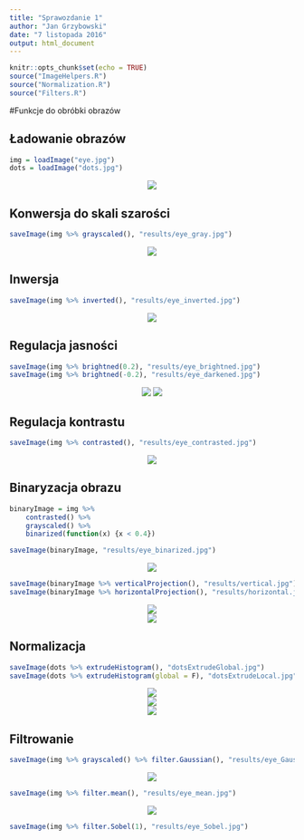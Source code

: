 ```yaml
---
title: "Sprawozdanie 1"
author: "Jan Grzybowski"
date: "7 listopada 2016"
output: html_document
---
```


```r
knitr::opts_chunk$set(echo = TRUE)
source("ImageHelpers.R")
source("Normalization.R")
source("Filters.R")
```

#Funkcje do obróbki obrazów

## Ładowanie obrazów
```r
img = loadImage("eye.jpg")
dots = loadImage("dots.jpg")
```
<center>![](eye.jpg)</center>

## Konwersja do skali szarości
```r
saveImage(img %>% grayscaled(), "results/eye_gray.jpg")
```
<center>![](results/eye_gray.jpg)</center>

## Inwersja
```r
saveImage(img %>% inverted(), "results/eye_inverted.jpg")
```
<center>![](results/eye_inverted.jpg)</center>

## Regulacja jasności
```r
saveImage(img %>% brightned(0.2), "results/eye_brightned.jpg")
saveImage(img %>% brightned(-0.2), "results/eye_darkened.jpg")
```
<center>
  ![](results/eye_brightned.jpg)
  ![](results/eye_darkened.jpg)
</center>

## Regulacja kontrastu
```r
saveImage(img %>% contrasted(), "results/eye_contrasted.jpg")
```
<center>![](results/eye_contrasted.jpg)</center>

## Binaryzacja obrazu
```r
binaryImage = img %>% 
    contrasted() %>% 
    grayscaled() %>%
    binarized(function(x) {x < 0.4})

saveImage(binaryImage, "results/eye_binarized.jpg")
```
<center>![](results/eye_binarized.jpg)</center>

```r
saveImage(binaryImage %>% verticalProjection(), "results/vertical.jpg")
saveImage(binaryImage %>% horizontalProjection(), "results/horizontal.jpg")
```
<center>![](results/vertical.jpg)</center>
<center>![](results/horizontal.jpg)</center>

## Normalizacja

```r
saveImage(dots %>% extrudeHistogram(), "dotsExtrudeGlobal.jpg")
saveImage(dots %>% extrudeHistogram(global = F), "dotsExtrudeLocal.jpg")

```
<center>![](dots.jpg)</center>
<center>![](dotsExtrudeGlobal.jpg)</center>
<center>![](dotsExtrudeLocal.jpg)</center>

## Filtrowanie

```r
saveImage(img %>% grayscaled() %>% filter.Gaussian(), "results/eye_Gauss.jpg")
```
<center>![](results/eye_Gauss.jpg)</center>

```r
saveImage(img %>% filter.mean(), "results/eye_mean.jpg")
```
<center>![](results/eye_mean.jpg)</center>

```r
saveImage(img %>% filter.Sobel(1), "results/eye_Sobel.jpg")
```

